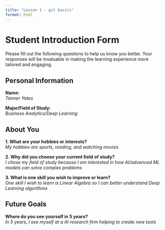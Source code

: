 ```yaml
---
title: "Lesson 1 - git basics"
format: html
---
```


# Student Introduction Form

Please fill out the following questions to help us know you better. Your responses will be invaluable in making the learning experience more tailored and engaging.

## Personal Information

**Name:**  
_Tanner Yates_

**Major/Field of Study:**  
_Business Analytics/Deep Learning_

## About You

**1. What are your hobbies or interests?**  
_My hobbies are sports, reading, and watching movies_

**2. Why did you choose your current field of study?**  
_I chose my field of study because I am interested in how AI/advanced ML models can solve complex problems_

**3. What is one skill you wish to improve or learn?**  
_One skill I wish to learn is Linear Algebra so I can better understand Deep Learning algorithms_

## Future Goals

**Where do you see yourself in 5 years?**  
_In 5 years, I see myself at a AI research firm helping to create new tools_
